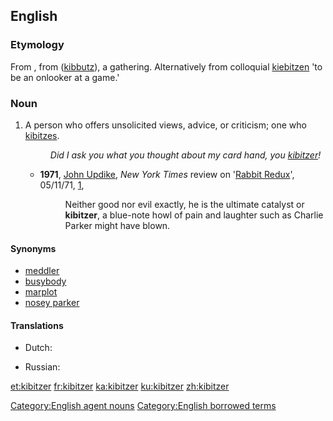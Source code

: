 ==English==

===Etymology===
From {{etyl|yi|en}}, from {{etyl|he|en}} {{Hebr|[[קיבוץ]]}} ([[kibbutz]]), a gathering. Alternatively from colloquial {{etyl|de|en}} [[kiebitzen]] 'to be an onlooker at a game.'

===Noun===
{{en-noun}}

# A person who offers unsolicited views, advice, or criticism; one who [[kibitz]]es.
#: ''Did I ask you what you thought about my card hand, you [[kibitzer]]!''
#* '''1971''', [[w:John Updike|John Updike]], ''New York Times'' review on '[[w:Rabbit Redux|Rabbit Redux]]', 05/11/71, [http://www.nytimes.com/1971/11/05/books/updike-rabbit.html],
#*: Neither good nor evil exactly, he is the ultimate catalyst or '''kibitzer''', a blue-note howl of pain and laughter such as Charlie Parker might have blown.

====Synonyms====
* [[meddler]]
* [[busybody]]
* [[marplot]]
* [[nosey parker]]

====Translations====
{{trans-top|meddlesome person who tells others what to do}}
* Dutch: {{tø|nl|[[bazig]] [[persoon]]|n}}
{{trans-mid}}
* Russian: {{t-|ru|надоеда|m|f|tr=nadojéda|sc=Cyrl}} {{qualifier|gadfly}}
{{trans-bottom}}

[[Category:English agent nouns]]
[[Category:English borrowed terms]]

[[et:kibitzer]]
[[fr:kibitzer]]
[[ka:kibitzer]]
[[ku:kibitzer]]
[[zh:kibitzer]]